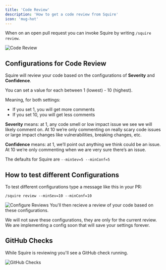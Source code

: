 ```yaml
---
title: 'Code Review'
description: 'How to get a code review from Squire'
icon: 'mug-hot'
---
```


When on an open pull request you can invoke Squire by writing `/squire review`.

![Code Review](/images/squire-code-review.png)

## Configurations for Code Review
Squire will review your code based on the configurations of **Severity** and **Confidence**.

You can set a value for each between 1 (lowest) - 10 (highest).

Meaning, for both settings:
- If you set 1, you will get more comments
- If you set 10, you will get less comments

**Severity** means: at 1, any code smell or low impact issue we see we will likely comment on. At 10 we’re only commenting on really scary code issues or large impact changes like vulnerabilities, breaking changes, etc.

**Confidence** means: at 1, we’ll point out anything we think could be an issue. At 10 we’re only commenting when we are very sure there’s an issue.

The defaults for Squire are `--minSev=5 --minConf=5`

## How to test different Configurations
To test different configurations type a message like this in your PR:
```
/squire review --minSev=10 --minConf=10
```
![Configure Reviews](/images/review-configs.png)
You'll then recieve a review of your code based on these configurations.

<Note>
We will not save these configurations, they are only for the current review. We are implementing a config soon that will save your settings forever.
</Note>

## GitHub Checks
While Squire is reviewing you'll see a GitHub check running.

![GitHub Checks](/images/squire-checks.png)